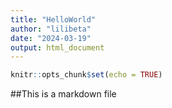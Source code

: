 ```yaml
---
title: "HelloWorld"
author: "lilibeta"
date: "2024-03-19"
output: html_document
---
```


```r
knitr::opts_chunk$set(echo = TRUE)
```

##This is a markdown file